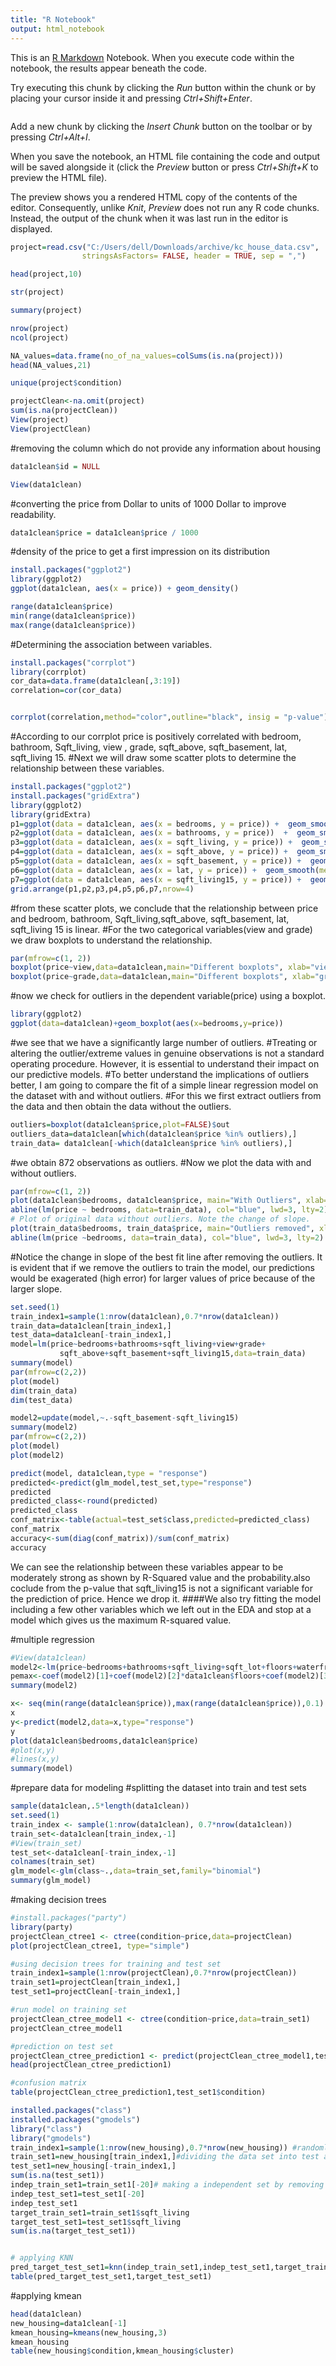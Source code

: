 ---
title: "R Notebook"
output: html_notebook
---

This is an [R Markdown](http://rmarkdown.rstudio.com) Notebook. When you execute code within the notebook, the results appear beneath the code. 

Try executing this chunk by clicking the *Run* button within the chunk or by placing your cursor inside it and pressing *Ctrl+Shift+Enter*. 

```{r}

```

Add a new chunk by clicking the *Insert Chunk* button on the toolbar or by pressing *Ctrl+Alt+I*.

When you save the notebook, an HTML file containing the code and output will be saved alongside it (click the *Preview* button or press *Ctrl+Shift+K* to preview the HTML file).

The preview shows you a rendered HTML copy of the contents of the editor. Consequently, unlike *Knit*, *Preview* does not run any R code chunks. Instead, the output of the chunk when it was last run in the editor is displayed.
```{r}
project=read.csv("C:/Users/dell/Downloads/archive/kc_house_data.csv", 
                stringsAsFactors= FALSE, header = TRUE, sep = ",")
```

```{r}
head(project,10)
```


```{r}
str(project)
```

```{r}
summary(project)
```
```{r}
nrow(project)
ncol(project)
```

```{r}
NA_values=data.frame(no_of_na_values=colSums(is.na(project)))
head(NA_values,21)
```
```{r}
unique(project$condition)
```
```{r}
projectClean<-na.omit(project)
sum(is.na(projectClean))
View(project)
View(projectClean)
```





#removing the column which do not provide any information about housing
```{r}
data1clean$id = NULL
```

```{r}
View(data1clean)
```
#converting the price from Dollar to units of 1000 Dollar to improve readability.
```{r}
data1clean$price = data1clean$price / 1000
```

#density of the price to get a first impression on its distribution
```{r}
install.packages("ggplot2")
library(ggplot2)
ggplot(data1clean, aes(x = price)) + geom_density()
```

```{r}
range(data1clean$price)
min(range(data1clean$price))
max(range(data1clean$price))
```

#Determining the association between variables.
```{r}
install.packages("corrplot")
library(corrplot)
cor_data=data.frame(data1clean[,3:19])
correlation=cor(cor_data)


corrplot(correlation,method="color",outline="black", insig = "p-value")
```
#According to our corrplot price is positively correlated with bedroom, bathroom, Sqft_living, view , grade, sqft_above, sqft_basement, lat, sqft_living 15.
#Next we will draw some scatter plots to determine the relationship between these variables.
```{r}
install.packages("ggplot2")
install.packages("gridExtra")
library(ggplot2)
library(gridExtra)
p1=ggplot(data = data1clean, aes(x = bedrooms, y = price)) +  geom_smooth(method = "lm", se = FALSE)+labs(title="Scatter plot of Bedrooms and Price", x="bedrooms",y="Price")
p2=ggplot(data = data1clean, aes(x = bathrooms, y = price))  +  geom_smooth(method = "lm", se = FALSE)+labs(title="Scatter plot of Bathrooms and Price", x="bathrooms",y="Price")
p3=ggplot(data = data1clean, aes(x = sqft_living, y = price)) +  geom_smooth(method = "lm", se = FALSE)+labs(title="Scatter plot of Sqft_living and Price", x="Sqft_living",y="Price")
p4=ggplot(data = data1clean, aes(x = sqft_above, y = price)) +  geom_smooth(method = "lm", se = FALSE)+labs(title="Scatter plot of Sqft_above and Price", x="Sqft_above",y="Price")
p5=ggplot(data = data1clean, aes(x = sqft_basement, y = price)) +  geom_smooth(method = "lm", se = FALSE)+labs(title="Scatter plot of Sqft_basement and Price", x="Sqft_basement",y="Price")
p6=ggplot(data = data1clean, aes(x = lat, y = price)) +  geom_smooth(method = "lm", se = FALSE)+labs(title="Scatter plot of Latitude and Price", x="Latitude",y="Price")
p7=ggplot(data = data1clean, aes(x = sqft_living15, y = price)) +  geom_smooth(method = "lm", se = FALSE)+labs(title="Scatter plot of Sqft_living15 and Price", x="Sqft_living15",y="Price")
grid.arrange(p1,p2,p3,p4,p5,p6,p7,nrow=4)
```

#from these scatter plots, we conclude that the relationship between price and bedroom, bathroom, Sqft_living,sqft_above, sqft_basement, lat, sqft_living 15 is linear.
#For the two categorical variables(view and grade) we draw boxplots to understand the relationship.
```{r}
par(mfrow=c(1, 2))
boxplot(price~view,data=data1clean,main="Different boxplots", xlab="view",ylab="price",col="orange",border="brown")
boxplot(price~grade,data=data1clean,main="Different boxplots", xlab="grade",ylab="price",col="orange",border="brown")
```

#now we check for outliers in the dependent variable(price) using a boxplot.
```{r}
library(ggplot2)
ggplot(data=data1clean)+geom_boxplot(aes(x=bedrooms,y=price))
```
#we see that we have a significantly large number of outliers.
#Treating or altering the outlier/extreme values in genuine observations is not a standard operating procedure. However, it is essential to understand their impact on our predictive models.
#To better understand the implications of outliers better, I am going to compare the fit of a simple linear regression model on the dataset with and without outliers.
#For this we first extract outliers from the data and then obtain the data without the outliers.
```{r}
outliers=boxplot(data1clean$price,plot=FALSE)$out
outliers_data=data1clean[which(data1clean$price %in% outliers),]
train_data= data1clean[-which(data1clean$price %in% outliers),]
```

#we obtain 872 observations as outliers.
#Now we plot the data with and without outliers.

```{r}
par(mfrow=c(1, 2))
plot(data1clean$bedrooms, data1clean$price, main="With Outliers", xlab="bedrooms", ylab="price", pch="*", col="red", cex=2)
abline(lm(price ~ bedrooms, data=train_data), col="blue", lwd=3, lty=2)
# Plot of original data without outliers. Note the change of slope.
plot(train_data$bedrooms, train_data$price, main="Outliers removed", xlab="bedrooms", ylab="price", pch="*", col="red", cex=2)
abline(lm(price ~bedrooms, data=train_data), col="blue", lwd=3, lty=2)
```
#Notice the change in slope of the best fit line after removing the outliers. It is evident that if we remove the outliers to train the model, our predictions would be exagerated (high error) for larger values of price because of the larger slope.
```{r}
set.seed(1)
train_index1=sample(1:nrow(data1clean),0.7*nrow(data1clean))
train_data=data1clean[train_index1,]
test_data=data1clean[-train_index1,]
model=lm(price~bedrooms+bathrooms+sqft_living+view+grade+
           sqft_above+sqft_basement+sqft_living15,data=train_data)
summary(model)
par(mfrow=c(2,2))
plot(model)
dim(train_data)
dim(test_data)
```

```{r}
model2=update(model,~.-sqft_basement-sqft_living15)
summary(model2)
par(mfrow=c(2,2))
plot(model)
plot(model2)

```

```{r}
predict(model, data1clean,type = "response")
predicted<-predict(glm_model,test_set,type="response")
predicted
predicted_class<-round(predicted)
predicted_class
conf_matrix<-table(actual=test_set$class,predicted=predicted_class)
conf_matrix
accuracy<-sum(diag(conf_matrix))/sum(conf_matrix)
accuracy
```

We can see the relationship between these variables appear to be moderately strong as shown by R-Squared value and the probability.also coclude from the p-value that sqft_living15 is not a significant variable for the prediction of price. Hence we drop it. ####We also try fitting the model including a few other variables which we left out in the EDA and stop at a model which gives us the maximum R-squared value.

#multiple regression
```{r}

#View(data1clean)
model2<-lm(price~bedrooms+bathrooms+sqft_living+sqft_lot+floors+waterfront+view+condition+grade,data = data1clean)
pemax<-coef(model2)[1]+coef(model2)[2]*data1clean$floors+coef(model2)[3]*data1clean$bedrooms
summary(model2)
```

```{r}
x<- seq(min(range(data1clean$price)),max(range(data1clean$price)),0.1)
x
y<-predict(model2,data=x,type="response")
y
plot(data1clean$bedrooms,data1clean$price)
#plot(x,y)
#lines(x,y)
summary(model)
```
#prepare data for modeling
#splitting the dataset into train and test sets

```{r}
sample(data1clean,.5*length(data1clean))
set.seed(1)
train_index <- sample(1:nrow(data1clean), 0.7*nrow(data1clean))
train_set<-data1clean[train_index,-1]
#View(train_set)
test_set<-data1clean[-train_index,-1]
colnames(train_set)
glm_model<-glm(class~.,data=train_set,family="binomial")
summary(glm_model)
```

#making decision trees
```{r}
#install.packages("party")
library(party)
projectClean_ctree1 <- ctree(condition~price,data=projectClean)
plot(projectClean_ctree1, type="simple")

#using decision trees for training and test set
train_index1=sample(1:nrow(projectClean),0.7*nrow(projectClean))
train_set1=projectClean[train_index1,]
test_set1=projectClean[-train_index1,]

#run model on training set
projectClean_ctree_model1 <- ctree(condition~price,data=train_set1)
projectClean_ctree_model1

#prediction on test set
projectClean_ctree_prediction1 <- predict(projectClean_ctree_model1,test_set1)
head(projectClean_ctree_prediction1)

#confusion matrix
table(projectClean_ctree_prediction1,test_set1$condition)

```


```{r}
installed.packages("class")
installed.packages("gmodels")
library("class")
library("gmodels")
train_index1=sample(1:nrow(new_housing),0.7*nrow(new_housing)) #randomly picking up 70% observations
train_set1=new_housing[train_index1,]#dividing the data set into test and training set
test_set1=new_housing[-train_index1,]
sum(is.na(test_set1))
indep_train_set1=train_set1[-20]# making a independent set by removing target variable
indep_test_set1=test_set1[-20]
indep_test_set1
target_train_set1=train_set1$sqft_living
target_test_set1=test_set1$sqft_living
sum(is.na(target_test_set1))


# applying KNN
pred_target_test_set1=knn(indep_train_set1,indep_test_set1,target_train_set1,k=3) 
table(pred_target_test_set1,target_test_set1)

```
#applying kmean

```{r}
head(data1clean)
new_housing=data1clean[-1]
kmean_housing=kmeans(new_housing,3)
kmean_housing
table(new_housing$condition,kmean_housing$cluster)

```

